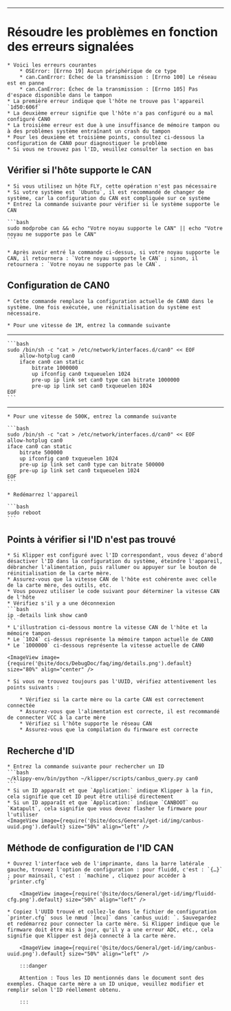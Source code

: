 ----

# Résoudre les problèmes en fonction des erreurs signalées

    * Voici les erreurs courantes
        * OSError: [Errno 19] Aucun périphérique de ce type
        * can.CanError: Échec de la transmission : [Errno 100] Le réseau est en panne
        * can.CanError: Échec de la transmission : [Errno 105] Pas d'espace disponible dans le tampon
    * La première erreur indique que l'hôte ne trouve pas l'appareil `1d50:606f`
    * La deuxième erreur signifie que l'hôte n'a pas configuré ou a mal configuré CAN0
    * La troisième erreur est due à une insuffisance de mémoire tampon ou à des problèmes système entraînant un crash du tampon
    * Pour les deuxième et troisième points, consultez ci-dessous la configuration de CAN0 pour diagnostiquer le problème
    * Si vous ne trouvez pas l'ID, veuillez consulter la section en bas

## Vérifier si l'hôte supporte le CAN

    * Si vous utilisez un hôte FLY, cette opération n'est pas nécessaire
    * Si votre système est `Ubuntu`, il est recommandé de changer de système, car la configuration du CAN est compliquée sur ce système
    * Entrez la commande suivante pour vérifier si le système supporte le CAN

    ```bash
    sudo modprobe can && echo "Votre noyau supporte le CAN" || echo "Votre noyau ne supporte pas le CAN"
    ```

    * Après avoir entré la commande ci-dessus, si votre noyau supporte le CAN, il retournera : `Votre noyau supporte le CAN` ; sinon, il retournera : `Votre noyau ne supporte pas le CAN`.

## Configuration de CAN0

    * Cette commande remplace la configuration actuelle de CAN0 dans le système. Une fois exécutée, une réinitialisation du système est nécessaire.

    * Pour une vitesse de 1M, entrez la commande suivante
----
    ```bash
    sudo /bin/sh -c "cat > /etc/network/interfaces.d/can0" << EOF
        allow-hotplug can0
        iface can0 can static
            bitrate 1000000
            up ifconfig can0 txqueuelen 1024
            pre-up ip link set can0 type can bitrate 1000000
            pre-up ip link set can0 txqueuelen 1024
    EOF
    ```
----
    * Pour une vitesse de 500K, entrez la commande suivante

    ```bash
    sudo /bin/sh -c "cat > /etc/network/interfaces.d/can0" << EOF
    allow-hotplug can0
    iface can0 can static
        bitrate 500000
        up ifconfig can0 txqueuelen 1024
        pre-up ip link set can0 type can bitrate 500000
        pre-up ip link set can0 txqueuelen 1024
    EOF
    ```

    * Redémarrez l'appareil

    ```bash
    sudo reboot
    ```


## Points à vérifier si l'ID n'est pas trouvé

    * Si Klipper est configuré avec l'ID correspondant, vous devez d'abord désactiver l'ID dans la configuration du système, éteindre l'appareil, débrancher l'alimentation, puis rallumer ou appuyer sur le bouton de réinitialisation de la carte mère.
    * Assurez-vous que la vitesse CAN de l'hôte est cohérente avec celle de la carte mère, des outils, etc.
    * Vous pouvez utiliser le code suivant pour déterminer la vitesse CAN de l'hôte
    * Vérifiez s'il y a une déconnexion
    ```bash
    ip -details link show can0
    ```
    * L'illustration ci-dessous montre la vitesse CAN de l'hôte et la mémoire tampon
    * Le `1024` ci-dessus représente la mémoire tampon actuelle de CAN0
    * Le `1000000` ci-dessous représente la vitesse actuelle de CAN0

    <ImageView image={require('@site/docs/DebugDoc/faq/img/details.png').default} size="80%" align="center" />

    * Si vous ne trouvez toujours pas l'UUID, vérifiez attentivement les points suivants :

        * Vérifiez si la carte mère ou la carte CAN est correctement connectée
        * Assurez-vous que l'alimentation est correcte, il est recommandé de connecter VCC à la carte mère
        * Vérifiez si l'hôte supporte le réseau CAN
        * Assurez-vous que la compilation du firmware est correcte
## Recherche d'ID

    * Entrez la commande suivante pour rechercher un ID
    ```bash
    ~/klippy-env/bin/python ~/klipper/scripts/canbus_query.py can0
    ```
    * Si un ID apparaît et que `Application:` indique Klipper à la fin, cela signifie que cet ID peut être utilisé directement
    * Si un ID apparaît et que `Application:` indique `CANBOOT` ou `Katapult`, cela signifie que vous devez flasher le firmware pour l'utiliser
    <ImageView image={require('@site/docs/General/get-id/img/canbus-uuid.png').default} size="50%" align="left" />


## Méthode de configuration de l'ID CAN

    * Ouvrez l'interface web de l'imprimante, dans la barre latérale gauche, trouvez l'option de configuration : pour fluidd, c'est : `{…}` ; pour mainsail, c'est : `machine`, cliquez pour accéder à `printer.cfg`

        <ImageView image={require('@site/docs/General/get-id/img/fluidd-cfg.png').default} size="50%" align="left" />

    * Copiez l'UUID trouvé et collez-le dans le fichier de configuration `printer.cfg` sous le nœud `[mcu]` dans `canbus_uuid: `. Sauvegardez et redémarrez pour connecter la carte mère. Si Klipper indique que le firmware doit être mis à jour, qu'il y a une erreur ADC, etc., cela signifie que Klipper est déjà connecté à la carte mère.

        <ImageView image={require('@site/docs/General/get-id/img/canbus-uuid.png').default} size="50%" align="left" />

        :::danger

        Attention : Tous les ID mentionnés dans le document sont des exemples. Chaque carte mère a un ID unique, veuillez modifier et remplir selon l'ID réellement obtenu.

        :::